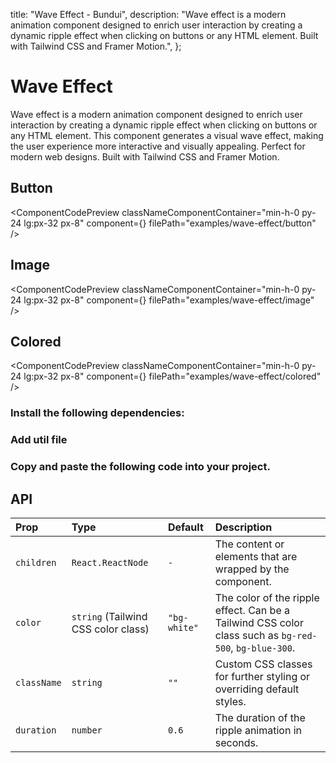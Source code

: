   title: "Wave Effect - Bundui",
  description:
    "Wave effect is a modern animation component designed to enrich user interaction by creating a dynamic ripple effect when clicking on buttons or any HTML element. Built with Tailwind CSS and Framer Motion.",
};



# Wave Effect

Wave effect is a modern animation component designed to enrich user interaction by creating a dynamic ripple effect when clicking on buttons or any HTML element. This component generates a visual wave effect, making the user experience more interactive and visually appealing. Perfect for modern web designs. Built with Tailwind CSS and Framer Motion.

## Button

<ComponentCodePreview
  classNameComponentContainer="min-h-0 py-24 lg:px-32 px-8"
  component={<WaveEffectButton />}
  filePath="examples/wave-effect/button"
/>

## Image

<ComponentCodePreview
  classNameComponentContainer="min-h-0 py-24 lg:px-32 px-8"
  component={<WaveEffectImage />}
  filePath="examples/wave-effect/image"
/>

## Colored

<ComponentCodePreview
  classNameComponentContainer="min-h-0 py-24 lg:px-32 px-8"
  component={<WaveEffectColored />}
  filePath="examples/wave-effect/colored"
/>

### Install the following dependencies:

<CodeRenderer code="npm i framer-motion clsx tailwind-merge" lang="bash" />

### Add util file

<CodeBlock filePath="lib/utils.ts" />

### Copy and paste the following code into your project.

<CodeBlock filePath="components/ui/wave-effect.tsx" />

## API

| Prop        | Type                                | Default      | Description                                                                                            |
| :---------- | :---------------------------------- | :----------- | :----------------------------------------------------------------------------------------------------- |
| `children`  | `React.ReactNode`                   | `-`          | The content or elements that are wrapped by the component.                                             |
| `color`     | `string` (Tailwind CSS color class) | `"bg-white"` | The color of the ripple effect. Can be a Tailwind CSS color class such as `bg-red-500`, `bg-blue-300`. |
| `className` | `string`                            | `""`         | Custom CSS classes for further styling or overriding default styles.                                   |
| `duration`  | `number`                            | `0.6`        | The duration of the ripple animation in seconds.                                                       |
